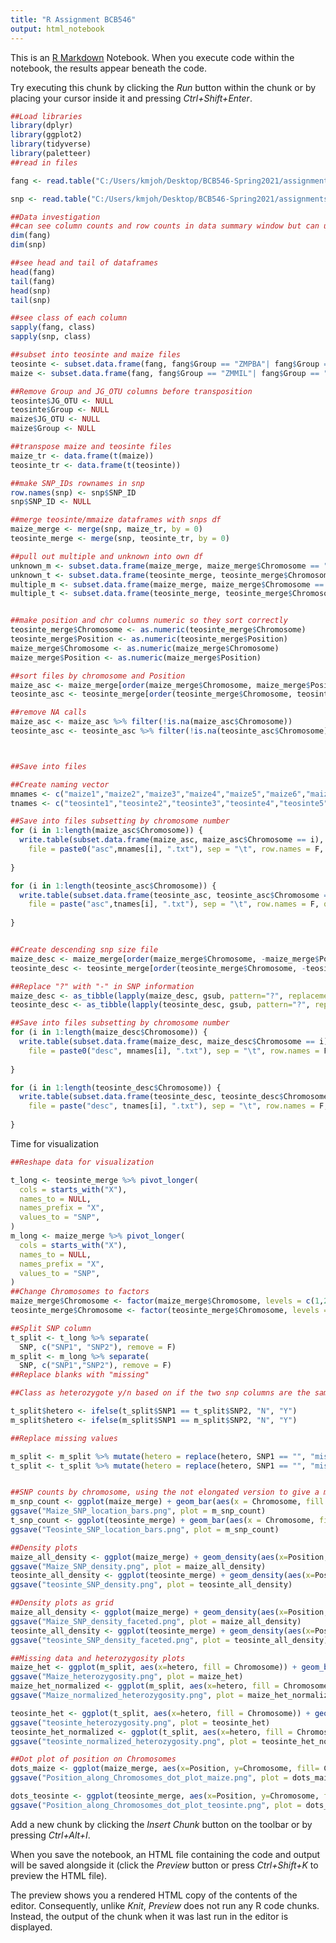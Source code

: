 ```yaml
---
title: "R Assignment BCB546"
output: html_notebook
---
```


This is an [R Markdown](http://rmarkdown.rstudio.com) Notebook. When you execute code within the notebook, the results appear beneath the code. 

Try executing this chunk by clicking the *Run* button within the chunk or by placing your cursor inside it and pressing *Ctrl+Shift+Enter*. 

```r
##Load libraries
library(dplyr)
library(ggplot2)
library(tidyverse)
library(paletteer)
##read in files 

fang <- read.table("C:/Users/kmjoh/Desktop/BCB546-Spring2021/assignments/R_Assignment/fang_et_al_genotypes.txt", header = T)

snp <- read.table("C:/Users/kmjoh/Desktop/BCB546-Spring2021/assignments/R_Assignment/snp_position.txt", sep = "\t", header = T)
```


```r
##Data investigation
##can see column counts and row counts in data summary window but can use the following if unsure
dim(fang)
dim(snp)

##see head and tail of dataframes
head(fang)
tail(fang)
head(snp)
tail(snp)

##see class of each column
sapply(fang, class)
sapply(snp, class)
```


```r
##subset into teosinte and maize files
teosinte <- subset.data.frame(fang, fang$Group == "ZMPBA"| fang$Group == "ZMPIL"|fang$Group == "ZMPJA")
maize <- subset.data.frame(fang, fang$Group == "ZMMIL"| fang$Group == "ZMMLR"|fang$Group == "ZMMMR")

##Remove Group and JG_OTU columns before transposition
teosinte$JG_OTU <- NULL
teosinte$Group <- NULL
maize$JG_OTU <- NULL
maize$Group <- NULL

##transpose maize and teosinte files 
maize_tr <- data.frame(t(maize))
teosinte_tr <- data.frame(t(teosinte))

##make SNP_IDs rownames in snp
row.names(snp) <- snp$SNP_ID
snp$SNP_ID <- NULL

##merge teosinte/mmaize dataframes with snps df
maize_merge <- merge(snp, maize_tr, by = 0)
teosinte_merge <- merge(snp, teosinte_tr, by = 0)

##pull out multiple and unknown into own df 
unknown_m <- subset.data.frame(maize_merge, maize_merge$Chromosome == "unknown")
unknown_t <- subset.data.frame(teosinte_merge, teosinte_merge$Chromosome == "unknown")
multiple_m <- subset.data.frame(maize_merge, maize_merge$Chromosome == "multiple")
multiple_t <- subset.data.frame(teosinte_merge, teosinte_merge$Chromosome == "multiple")


##make position and chr columns numeric so they sort correctly
teosinte_merge$Chromosome <- as.numeric(teosinte_merge$Chromosome)
teosinte_merge$Position <- as.numeric(teosinte_merge$Position)
maize_merge$Chromosome <- as.numeric(maize_merge$Chromosome)
maize_merge$Position <- as.numeric(maize_merge$Position)

##sort files by chromosome and Position
maize_asc <- maize_merge[order(maize_merge$Chromosome, maize_merge$Position),]
teosinte_asc <- teosinte_merge[order(teosinte_merge$Chromosome, teosinte_merge$Position),]

##remove NA calls 
maize_asc <- maize_asc %>% filter(!is.na(maize_asc$Chromosome))
teosinte_asc <- teosinte_asc %>% filter(!is.na(teosinte_asc$Chromosome))



##Save into files

##Create naming vector 
mnames <- c("maize1","maize2","maize3","maize4","maize5","maize6","maize7","maize8","maize9","maize10")
tnames <- c("teosinte1","teosinte2","teosinte3","teosinte4","teosinte5","teosinte6","teosinte7","teosinte8","teosinte9","teosinte10")

##Save into files subsetting by chromosome number
for (i in 1:length(maize_asc$Chromosome)) {
  write.table(subset.data.frame(maize_asc, maize_asc$Chromosome == i),
    file = paste0("asc",mnames[i], ".txt"), sep = "\t", row.names = F, quote = F)
  
}

for (i in 1:length(teosinte_asc$Chromosome)) {
  write.table(subset.data.frame(teosinte_asc, teosinte_asc$Chromosome == i),
    file = paste("asc",tnames[i], ".txt"), sep = "\t", row.names = F, quote = F)
  
}


##Create descending snp size file
maize_desc <- maize_merge[order(maize_merge$Chromosome, -maize_merge$Position),]
teosinte_desc <- teosinte_merge[order(teosinte_merge$Chromosome, -teosinte_merge$Position),]

##Replace "?" with "-" in SNP information
maize_desc <- as_tibble(lapply(maize_desc, gsub, pattern="?", replacement="-", fixed=T))
teosinte_desc <- as_tibble(lapply(teosinte_desc, gsub, pattern="?", replacement= "-", fixed=T))

##Save into files subsetting by chromosome number
for (i in 1:length(maize_desc$Chromosome)) {
  write.table(subset.data.frame(maize_desc, maize_desc$Chromosome == i),
    file = paste0("desc", mnames[i], ".txt"), sep = "\t", row.names = F, quote = F)
  
}

for (i in 1:length(teosinte_desc$Chromosome)) {
  write.table(subset.data.frame(teosinte_desc, teosinte_desc$Chromosome == i),
    file = paste("desc", tnames[i], ".txt"), sep = "\t", row.names = F, quote = F)
  
}

```


Time for visualization
```r
##Reshape data for visualization

t_long <- teosinte_merge %>% pivot_longer(
  cols = starts_with("X"),
  names_to = NULL,
  names_prefix = "X",
  values_to = "SNP",
)
m_long <- maize_merge %>% pivot_longer(
  cols = starts_with("X"),
  names_to = NULL,
  names_prefix = "X",
  values_to = "SNP",
)
##Change Chromosomes to factors
maize_merge$Chromosome <- factor(maize_merge$Chromosome, levels = c(1,2,3,4,5,6,7,8,9,10))
teosinte_merge$Chromosome <- factor(teosinte_merge$Chromosome, levels = c(1,2,3,4,5,6,7,8,9,10))

##Split SNP column 
t_split <- t_long %>% separate(
  SNP, c("SNP1", "SNP2"), remove = F)
m_split <- m_long %>% separate(
  SNP, c("SNP1","SNP2"), remove = F)
##Replace blanks with "missing"

##Class as heterozygote y/n based on if the two snp columns are the same

t_split$hetero <- ifelse(t_split$SNP1 == t_split$SNP2, "N", "Y")
m_split$hetero <- ifelse(m_split$SNP1 == m_split$SNP2, "N", "Y")

##Replace missing values 

m_split <- m_split %>% mutate(hetero = replace(hetero, SNP1 == "", "missing"))
t_split <- t_split %>% mutate(hetero = replace(hetero, SNP1 == "", "missing"))


##SNP counts by chromosome, using the not elongated version to give a more accurate count of snp locations
m_snp_count <- ggplot(maize_merge) + geom_bar(aes(x = Chromosome, fill = Chromosome)) + theme_minimal(base_size = 15) + scale_fill_brewer(palette = "PRGn")
ggsave("Maize_SNP_location_bars.png", plot = m_snp_count)
t_snp_count <- ggplot(teosinte_merge) + geom_bar(aes(x = Chromosome, fill = Chromosome)) + theme_minimal(base_size = 15) +scale_fill_brewer(palette = "Spectral")
ggsave("Teosinte_SNP_location_bars.png", plot = m_snp_count)

##Density plots
maize_all_density <- ggplot(maize_merge) + geom_density(aes(x=Position, fill = Chromosome), alpha = .25,) + theme_minimal()
ggsave("Maize_SNP_density.png", plot = maize_all_density)
teosinte_all_density <- ggplot(teosinte_merge) + geom_density(aes(x=Position, fill = Chromosome), alpha = .25,) + theme_minimal()
ggsave("teosinte_SNP_density.png", plot = teosinte_all_density)

##Density plots as grid
maize_all_density <- ggplot(maize_merge) + geom_density(aes(x=Position, fill = Chromosome), alpha = .25,) + theme_minimal() + facet_wrap(~Chromosome)
ggsave("Maize_SNP_density_faceted.png", plot = maize_all_density)
teosinte_all_density <- ggplot(teosinte_merge) + geom_density(aes(x=Position, fill = Chromosome), alpha = .25,) + theme_minimal() + facet_wrap(~Chromosome)
ggsave("teosinte_SNP_density_faceted.png", plot = teosinte_all_density)

##Missing data and heterozygosity plots
maize_het <- ggplot(m_split, aes(x=hetero, fill = Chromosome)) + geom_bar(position = position_dodge()) + theme_minimal() + scale_fill_brewer(palette = "Spectral") 
ggsave("Maize_heterozygosity.png", plot = maize_het)
maize_het_normalized <- ggplot(m_split, aes(x=hetero, fill = Chromosome)) + geom_bar(position = position_fill()) + theme_minimal() + scale_fill_brewer(palette = "Spectral") 
ggsave("Maize_normalized_heterozygosity.png", plot = maize_het_normalized)

teosinte_het <- ggplot(t_split, aes(x=hetero, fill = Chromosome)) + geom_bar(position = position_dodge()) + theme_minimal() + scale_fill_brewer(palette = "Spectral") 
ggsave("teosinte_heterozygosity.png", plot = teosinte_het)
teosinte_het_normalized <- ggplot(t_split, aes(x=hetero, fill = Chromosome)) + geom_bar(position = position_fill()) + theme_minimal() + scale_fill_brewer(palette = "Spectral") 
ggsave("teosinte_normalized_heterozygosity.png", plot = teosinte_het_normalized)

##Dot plot of position on Chromosomes
dots_maize <- ggplot(maize_merge, aes(x=Position, y=Chromosome, fill= Chromosome)) + geom_point(size=2, alpha=.5) + scale_fill_brewer(palette = "Paired")
ggsave("Position_along_Chromosomes_dot_plot_maize.png", plot = dots_maize)

dots_teosinte <- ggplot(teosinte_merge, aes(x=Position, y=Chromosome, fill= Chromosome)) + geom_point(size=2, alpha=.5) + scale_fill_brewer(palette = "Paired")
ggsave("Position_along_Chromosomes_dot_plot_teosinte.png", plot = dots_teosinte)
```

Add a new chunk by clicking the *Insert Chunk* button on the toolbar or by pressing *Ctrl+Alt+I*.

When you save the notebook, an HTML file containing the code and output will be saved alongside it (click the *Preview* button or press *Ctrl+Shift+K* to preview the HTML file).

The preview shows you a rendered HTML copy of the contents of the editor. Consequently, unlike *Knit*, *Preview* does not run any R code chunks. Instead, the output of the chunk when it was last run in the editor is displayed.
